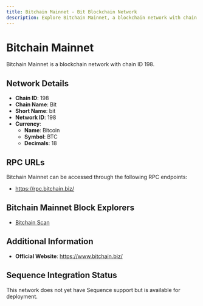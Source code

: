```yaml
--- 
title: Bitchain Mainnet - Bit Blockchain Network
description: Explore Bitchain Mainnet, a blockchain network with chain ID 198. Learn about its native currency, Bitcoin, and how to interact with the network.
---
```


# Bitchain Mainnet

Bitchain Mainnet is a blockchain network with chain ID 198.

## Network Details

- **Chain ID**: 198
- **Chain Name**: Bit
- **Short Name**: bit
- **Network ID**: 198
- **Currency**: 
  - **Name**: Bitcoin
  - **Symbol**: BTC
  - **Decimals**: 18

## RPC URLs

Bitchain Mainnet can be accessed through the following RPC endpoints:

- https://rpc.bitchain.biz/

## Bitchain Mainnet Block Explorers

- [Bitchain Scan](https://explorer.bitchain.biz)

## Additional Information

- **Official Website**: https://www.bitchain.biz/

## Sequence Integration Status

This network does not yet have Sequence support but is available for deployment.
